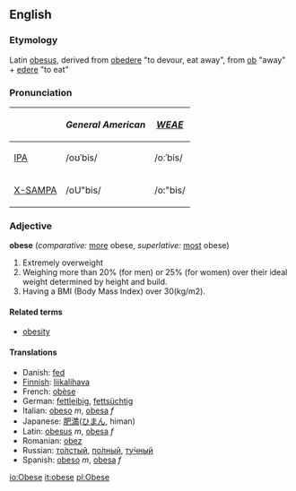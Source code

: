 ==English==
===Etymology===
Latin [[obesus]], derived from [[obedere]] "to devour, eat away", from [[ob]] "away" + [[edere]] "to eat"

===Pronunciation===
{| border=1 cellpadding=5
! !! ''General American'' !! ''[[WEAE]]''
|-
| [[w:IPA|IPA]] || /oʊˈbis/ || /oːˈbis/
|-
| [[w:X-SAMPA|X-SAMPA]] || /oU"bis/ || /o:"bis/
|}

===Adjective===
'''obese''' (''comparative:'' [[more]] obese, ''superlative:'' [[most]] obese)
#Extremely overweight
#Weighing more than 20% (for men) or 25% (for women) over their ideal weight determined by height and build.
#Having a BMI (Body Mass Index) over 30(kg/m2).

====Related terms====
*[[obesity]]

====Translations====
*Danish: [[fed]]
*[[Finnish]]: [[liikalihava]]
*French: [[obèse]]
*German: [[fettleibig]], [[fettsüchtig]]
*Italian: [[obeso]] ''m'', [[obesa]] ''f''
*Japanese: [[肥満]]([[ひまん]], himan)
*Latin: [[obesus]] ''m'', [[obesa]] ''f''
*Romanian: [[obez]]
*Russian: [[толстый|то́лстый]], [[полный|по́лный]], [[тучный|ту́чный]]
*Spanish: [[obeso]] ''m'', [[obesa]] ''f''

[[io:Obese]]
[[it:obese]]
[[pl:Obese]]